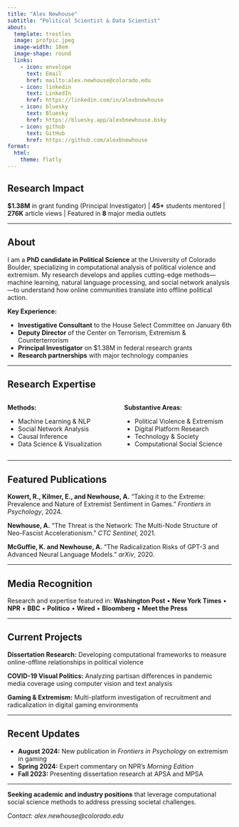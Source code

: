 ```yaml
---
title: "Alex Newhouse"
subtitle: "Political Scientist & Data Scientist"
about:
  template: trestles
  image: profpic.jpeg
  image-width: 18em
  image-shape: round
  links:
    - icon: envelope
      text: Email
      href: mailto:alex.newhouse@colorado.edu
    - icon: linkedin
      text: LinkedIn  
      href: https://linkedin.com/in/alexbnewhouse
    - icon: bluesky
      text: Bluesky
      href: https://bluesky.app/alexbnewhouse.bsky
    - icon: github
      text: GitHub
      href: https://github.com/alexbnewhouse
format:
  html:
    theme: flatly
---
```


## Research Impact

**$1.38M** in grant funding (Principal Investigator) | **45+** students mentored | **276K** article views | Featured in **8** major media outlets

---

## About

I am a **PhD candidate in Political Science** at the University of Colorado Boulder, specializing in computational analysis of political violence and extremism. My research develops and applies cutting-edge methods—machine learning, natural language processing, and social network analysis—to understand how online communities translate into offline political action.

**Key Experience:**

- **Investigative Consultant** to the House Select Committee on January 6th  
- **Deputy Director** of the Center on Terrorism, Extremism & Counterterrorism
- **Principal Investigator** on $1.38M in federal research grants
- **Research partnerships** with major technology companies

---

## Research Expertise

:::: {.columns}

::: {.column width="50%"}
**Methods:**

- Machine Learning & NLP
- Social Network Analysis  
- Causal Inference
- Data Science & Visualization
:::

::: {.column width="50%"}
**Substantive Areas:**

- Political Violence & Extremism
- Digital Platform Research
- Technology & Society
- Computational Social Science
:::

::::

---

## Featured Publications

**Kowert, R., Kilmer, E., and Newhouse, A.** "Taking it to the Extreme: Prevalence and Nature of Extremist Sentiment in Games." *Frontiers in Psychology*, 2024.

**Newhouse, A.** "The Threat is the Network: The Multi-Node Structure of Neo-Fascist Accelerationism." *CTC Sentinel*, 2021.

**McGuffie, K. and Newhouse, A.** "The Radicalization Risks of GPT-3 and Advanced Neural Language Models." *arXiv*, 2020.

---

## Media Recognition

Research and expertise featured in: **Washington Post** • **New York Times** • **NPR** • **BBC** • **Politico** • **Wired** • **Bloomberg** • **Meet the Press**

---

## Current Projects

**Dissertation Research:** Developing computational frameworks to measure online-offline relationships in political violence

**COVID-19 Visual Politics:** Analyzing partisan differences in pandemic media coverage using computer vision and text analysis

**Gaming & Extremism:** Multi-platform investigation of recruitment and radicalization in digital gaming environments

---

## Recent Updates

- **August 2024:** New publication in *Frontiers in Psychology* on extremism in gaming
- **Spring 2024:** Expert commentary on NPR's *Morning Edition* 
- **Fall 2023:** Presenting dissertation research at APSA and MPSA

---

**Seeking academic and industry positions** that leverage computational social science methods to address pressing societal challenges.

*Contact: alex.newhouse@colorado.edu*